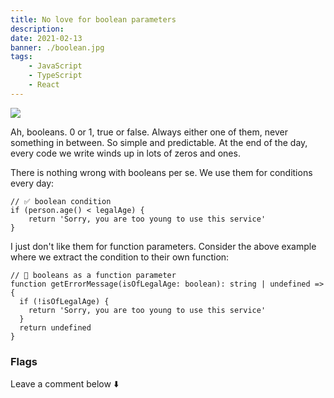 ```yaml
---
title: No love for boolean parameters
description:
date: 2021-02-13
banner: ./boolean.jpg
tags:
    - JavaScript
    - TypeScript
    - React
---
```



<img src="./boolean.jpg" />

<Attribution name="Alexander Sinn" url="https://unsplash.com/@swimstaralex" />

Ah, booleans. 0 or 1, true or false. Always either one of them, never something in between. So simple and predictable. At the end of the day, every code we write winds up in lots of zeros and ones.

There is nothing wrong with booleans per se. We use them for conditions every day:

```js:title=boolean-condition
// ✅ boolean condition
if (person.age() < legalAge) {
    return 'Sorry, you are too young to use this service'
}
```

I just don't like them for function parameters. Consider the above example where we extract the condition to their own function:

```ts:title=boolean-paramters
// 🚨 booleans as a function parameter
function getErrorMessage(isOfLegalAge: boolean): string | undefined => {
  if (!isOfLegalAge) {
    return 'Sorry, you are too young to use this service'
  }
  return undefined
}
```

### Flags

<Comments>Leave a comment below ⬇️</Comments>
